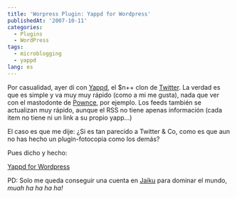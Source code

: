 ```yaml
---
title: 'Worpress Plugin: Yappd for Wordpress'
publishedAt: '2007-10-11'
categories:
  - Plugins
  - WordPress
tags:
  - microblogging
  - yappd
lang: es
---
```


Por casualidad, ayer di con [Yappd](http://www.yappd.com/home), el $n++ clon de [Twitter](http://twitter.com). La verdad es que es simple y va muy muy rápido (como a mi me gusta), nada que ver con el mastodonte de [Pownce](http://pownce.com), por ejemplo. Los feeds también se actualizan muy rápido, aunque el RSS no tiene apenas información (cada item no tiene ni un link a su propio yapp...)

El caso es que me dije: ¿Si es tan parecido a Twitter & Co, como es que aun no has hecho un plugin-fotocopia como los demás?

Pues dicho y hecho:

[Yappd for Wordpress](http://rick.jinlabs.com/code/yappd/)

PD: Solo me queda conseguir una cuenta en [Jaiku](http://www.jaiku.com) para dominar el mundo, _muah ha ha ha ha!_

